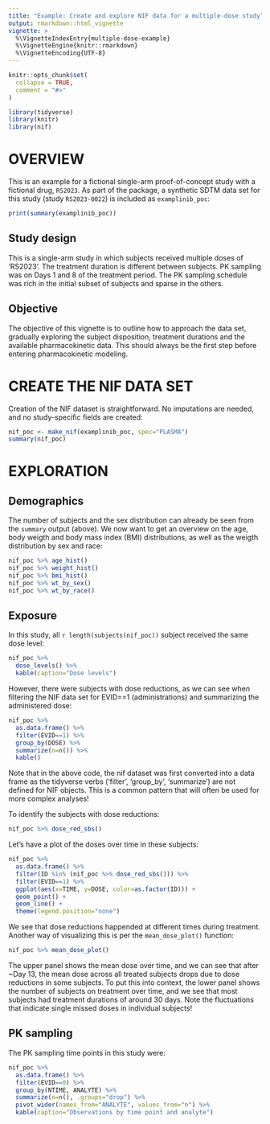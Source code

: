 ```yaml
---
title: "Example: Create and explore NIF data for a multiple-dose study"
output: rmarkdown::html_vignette
vignette: >
  %\VignetteIndexEntry{multiple-dose-example}
  %\VignetteEngine{knitr::rmarkdown}
  %\VignetteEncoding{UTF-8}
---
```


```r
knitr::opts_chunk$set(
  collapse = TRUE,
  comment = "#>"
)
```

```r
library(tidyverse)
library(knitr)
library(nif)
```

# OVERVIEW

This is an example for a fictional single-arm proof-of-concept study with a
fictional drug, `RS2023`. As part of the package, a synthetic SDTM data set for
this study (study `RS2023-0022`) is included as `examplinib_poc`:

```r
print(summary(examplinib_poc))
```

## Study design

This is a single-arm study in which subjects received multiple doses of 'RS2023'. 
The treatment duration is different between subjects. PK sampling was on Days 1
and 8 of the treatment period. The PK sampling schedule was rich in the initial
subset of subjects and sparse in the others.

## Objective

The objective of this vignette is to outline how to approach the data set, 
gradually exploring the subject disposition, treatment durations and the available
pharmacokinetic data. This should always be the first step before entering 
pharmacokinetic modeling.

# CREATE THE NIF DATA SET

Creation of the NIF dataset is straightforward. No imputations are needed, and
no study-specific fields are created:

```r
nif_poc <- make_nif(examplinib_poc, spec="PLASMA")
summary(nif_poc)
```

# EXPLORATION

## Demographics

The number of subjects and the sex distribution can already be seen from the
`summary` output (above). We now want to get an overview on the age, body weigth
and body mass index (BMI) distributions, as well as the weigth distribution by
sex and race:

```r
nif_poc %>% age_hist()
nif_poc %>% weight_hist()
nif_poc %>% bmi_hist()
nif_poc %>% wt_by_sex()
nif_poc %>% wt_by_race()
```

## Exposure

In this study, all `r length(subjects(nif_poc))` subject received the same dose level: 

```r
nif_poc %>%
  dose_levels() %>% 
  kable(caption="Dose levels")
```

However, there were subjects with dose reductions, as we can see when filtering
the NIF data set for EVID==1 (administrations) and summarizing the administered
dose:

```r
nif_poc %>% 
  as.data.frame() %>% 
  filter(EVID==1) %>% 
  group_by(DOSE) %>% 
  summarize(n=n()) %>% 
  kable()
```

Note that in the above code, the nif dataset was first converted into a data
frame as the tidyverse verbs ('filter', 'group_by', 'summarize') are not defined
for NIF objects. This is a common pattern that will often be used for more 
complex analyses!

To identify the subjects with dose reductions: 

```r
nif_poc %>% dose_red_sbs()
```

Let's have a plot of the doses over time in these subjects: 

```r
nif_poc %>% 
  as.data.frame() %>% 
  filter(ID %in% (nif_poc %>% dose_red_sbs())) %>% 
  filter(EVID==1) %>% 
  ggplot(aes(x=TIME, y=DOSE, color=as.factor(ID))) + 
  geom_point() +
  geom_line() +
  theme(legend.position="none")
```

We see that dose reductions happended at different times during treatment. Another
way of visualizing this is per the `mean_dose_plot()` function:

```r
nif_poc %>% mean_dose_plot()
```

The upper panel shows the mean dose over time, and we can see that after ~Day 13,
the mean dose across all treated subjects drops due to dose reductions in some
subjects. To put this into context, the lower panel shows the number of subjects
on treatment over time, and we see that most subjects had treatment durations
of around 30 days. Note the fluctuations that indicate single missed doses in
individual subjects!

## PK sampling

The PK sampling time points in this study were:

```r
nif_poc %>% 
  as.data.frame() %>% 
  filter(EVID==0) %>% 
  group_by(NTIME, ANALYTE) %>% 
  summarize(n=n(), .groups="drop") %>% 
  pivot_wider(names_from="ANALYTE", values_from="n") %>% 
  kable(caption="Observations by time point and analyte")
```


